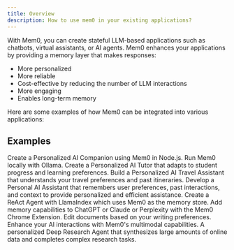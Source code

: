 ```yaml
---
title: Overview
description: How to use mem0 in your existing applications?
---
```



With Mem0, you can create stateful LLM-based applications such as chatbots, virtual assistants, or AI agents. Mem0 enhances your applications by providing a memory layer that makes responses:

- More personalized
- More reliable
- Cost-effective by reducing the number of LLM interactions
- More engaging
- Enables long-term memory

Here are some examples of how Mem0 can be integrated into various applications:

## Examples

<CardGroup cols={2}>
  <Card title="AI Companion in Node.js" icon="square-1" href="/examples/ai_companion_js">
    Create a Personalized AI Companion using Mem0 in Node.js.
  </Card>
  <Card title="Mem0 with Ollama" icon="square-2" href="/examples/mem0-with-ollama">
    Run Mem0 locally with Ollama.
  </Card>
  <Card title="Personal AI Tutor" icon="square-3" href="/examples/personal-ai-tutor">
    Create a Personalized AI Tutor that adapts to student progress and learning preferences.
  </Card>
  <Card title="Personal Travel Assistant" icon="square-4" href="/examples/personal-travel-assistant">
    Build a Personalized AI Travel Assistant that understands your travel preferences and past itineraries.
  </Card>
  <Card title="Customer Support Agent" icon="square-5" href="/examples/customer-support-agent">
    Develop a Personal AI Assistant that remembers user preferences, past interactions, and context to provide personalized and efficient assistance.
  </Card>
  <Card title="LlamaIndex Mem0" icon="square-6" href="/examples/llama-index-mem0">
    Create a ReAct Agent with LlamaIndex which uses Mem0 as the memory store.
  </Card>
  <Card title="Chrome Extension" icon="square-7" href="/examples/chrome-extension">
    Add memory capabilities to ChatGPT or Claude or Perplexity with the Mem0 Chrome Extension.
  </Card>
  <Card title="Document Writing with Mem0" icon="square-8" href="/examples/document-writing">
    Edit documents based on your writing preferences.
  </Card>
  <Card title="Multimodal Demo with Mem0" icon="square-9" href="/examples/multimodal-demo">
    Enhance your AI interactions with Mem0's multimodal capabilities.
  </Card>
  <Card title="Personalized Deep Research" icon="square-10" href="/examples/personalized-deep-research">
    A personalized Deep Research Agent that synthesizes large amounts of online data and completes complex research tasks.
  </Card>
</CardGroup>
